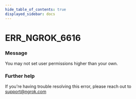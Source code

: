 ```yaml
---
hide_table_of_contents: true
displayed_sidebar: docs
---
```



# ERR_NGROK_6616

### Message

You may not set user permissions higher than your own.

### Further help

If you're having trouble resolving this error, please reach out to [support@ngrok.com](mailto:support@ngrok.com?subject=Help%20with%20ERR_NGROK_6616)

<ErrorDetails error="err_ngrok_6616" />
